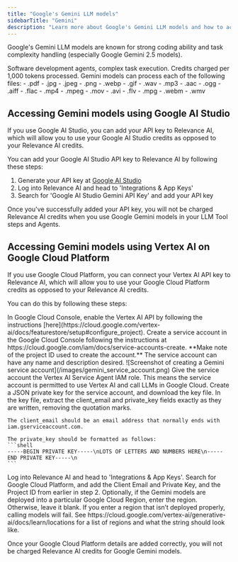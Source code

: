 ```yaml
---
title: "Google's Gemini LLM models"
sidebarTitle: "Gemini"
description: "Learn more about Google's Gemini LLM models and how to access them via Google AI Studio and Google Cloud Platform"
---
```


Google's Gemini LLM models are known for strong coding ability and task complexity handling (especially Google Gemini 2.5 models).

<AccordionGroup>
  <Accordion title="What are they good for?">
    Software development agents, complex task execution.
  </Accordion>
  <Accordion title="How much do they cost?">
    Credits charged per 1,000 tokens processed.
  </Accordion>
  <Accordion title="What native files can they process?">
    Gemini models can process each of the following files:
    - .pdf 
    - .jpg
    - .jpeg
    - .png
    - .webp
    - .gif
    - .wav
    - .mp3
    - .aac
    - .ogg
    - .aiff
    - .flac
    - .mp4
    - .mpeg
    - .mov
    - .avi
    - .flv
    - .mpg
    - .webm
    - .wmv
  </Accordion>
</AccordionGroup>

## Accessing Gemini models using Google AI Studio

If you use Google AI Studio, you can add your API key to Relevance AI, which will allow you to use your Google AI Studio credits as opposed to your Relevance AI credits. 

You can add your Google AI Studio API key to Relevance AI by following these steps:
1. Generate your API key at [Google AI Studio](https://aistudio.google.com/welcome)
2. Log into Relevance AI and head to 'Integrations & App Keys'
3. Search for 'Google AI Studio Gemini API Key' and add your API key

Once you've successfully added your API key, you will not be charged Relevance AI credits when you use Google Gemini models in your LLM Tool steps and Agents. 

## Accessing Gemini models using Vertex AI on Google Cloud Platform

If you use Google Cloud Platform, you can connect your Vertex AI API key to Relevance AI, which will allow you to use your Google Cloud Platform credits as opposed to your Relevance AI credits. 

You can do this by following these steps:

<Steps>
  <Step title="Enable your Vertex AI API key">
    In Google Cloud Console, enable the Vertex AI API by following the instructions [here](https://cloud.google.com/vertex-ai/docs/featurestore/setup#configure_project).
  </Step>
  <Step title="Create a service account">
    Create a service account in the Google Cloud Console following the instructions at https://cloud.google.com/iam/docs/service-accounts-create. **Make note of the project ID used to create the account.** The service account can have any name and description desired.
    ![Screenshot of creating a Gemini service account](/images/gemini_service_account.png)
  </Step>
  <Step title="Add IAM role">
    Give the service account the Vertex AI Service Agent IAM role. This means the service account is permitted to use Vertex AI and call LLMs in Google Cloud.
  </Step>
  <Step title="Create private key">
    Create a JSON private key for the service account, and download the key file.
  </Step>
  <Step title="Extract the client_email and private_key fields">
    In the key file, extract the client_email and private_key fields exactly as they are written, removing the quotation marks.

    The client_email should be an email address that normally ends with iam.gserviceaccount.com.

    The private_key should be formatted as follows:
    ```shell
    -----BEGIN PRIVATE KEY-----\nLOTS OF LETTERS AND NUMBERS HERE\n-----END PRIVATE KEY-----\n
    ```
  </Step>
  <Step title="Add details to Relevance AI">
    Log into Relevance AI and head to 'Integrations & App Keys'. Search for Google Cloud Platform, and add the Client Email and Private Key, and the Project ID from earlier in step 2.
  </Step>
  <Step title="(Optional) Enter the region">
    Optionally, if the Gemini models are deployed into a particular Google Cloud Region, enter the region. Otherwise, leave it blank. If you enter a region that isn’t deployed properly, calling models will fail. See https://cloud.google.com/vertex-ai/generative-ai/docs/learn/locations for a list of regions and what the string should look like.
  </Step>
</Steps>

Once your Google Cloud Platform details are added correctly, you will not be charged Relevance AI credits for Google Gemini models. 